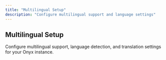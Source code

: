 ```yaml
---
title: "Multilingual Setup"
description: "Configure multilingual support and language settings"
---
```


## Multilingual Setup

Configure multilingual support, language detection, and translation settings for your Onyx instance. 